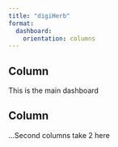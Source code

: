 ```yaml
---
title: "digiHerb"
format: 
  dashboard:
    orientation: columns
---
```


## Column {width="35%"}

This is the main dashboard

## Column {width="65%"}

...Second columns take 2 here
